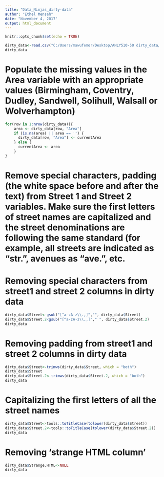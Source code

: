 ---
title: "Data_Ninjas_dirty-data"
author: "Ethel Mensah"
date: "November 4, 2017"
output: html_document
---

```{r setup, include=FALSE}
knitr::opts_chunk$set(echo = TRUE)
```

```{r}
dirty_data<-read.csv("C:/Users/mawufemor/Desktop/ANLY510-50 dirty_data/dirty_data.csv")
dirty_data
```
# Populate the missing values in the Area variable with an appropriate values (Birmingham, Coventry, Dudley, Sandwell, Solihull, Walsall or Wolverhampton) #

```{r}
for(row in 1:nrow(dirty_data)){ 
    area <- dirty_data[row, "Area"]
    if (is.na(area) || area == '') {
      dirty_data[row, "Area"] <- currentArea
    } else {
      currentArea <- area
    }
}
```

# Remove special characters, padding (the white space before and after the text) from Street 1 and Street 2 variables. Make sure the first letters of street names are capitalized and the street denominations are following the same standard (for example, all streets are indicated as "str.", avenues as "ave.", etc.#

# Removing special characters from street1 and street 2 columns in dirty data#
```{r}
dirty_data$Street<-gsub("[^a-zA-z\\.,]","", dirty_data$Street)
dirty_data$Street.2<gsub("[^a-zA-z\\.,]"," ", dirty_data$Street.2)
dirty_data
```
# Removing padding from street1 and street 2 columns in dirty data #

```{r}
dirty_data$Street<-trimws(dirty_data$Street, which = "both")
dirty_data$Street
dirty_data$Street.2<-trimws(dirty_data$Street.2, which = "both")
dirty_data
```

# Capitalizing the first letters of all the street names #
```{r}
dirty_data$Street<-tools::toTitleCase(tolower(dirty_data$Street))
dirty_data$Street.2<-tools::toTitleCase(tolower(dirty_data$Street.2))
dirty_data
```
# Removing 'strange HTML column' #
```{r}
dirty_data$Strange.HTML<-NULL
dirty_data
```
